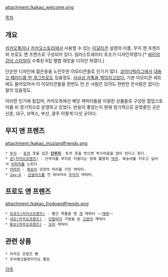 attachment:/kakao_welcome.png

[[목차]]
== 개요 ==
[[카카오톡]]이나 [[카카오스토리]]에서 사용할 수 있는 [[이모티콘]] 설정의 이름. 무지 앤 프렌즈와 프로도 앤 프렌즈로 구성되어 있다.
일러스트레이터 호조가 디자인하였다.[* [[싸이]]의 [[강남 스타일]]이 수록된 6집 앨범 재킷을 디자인 하였다.]

단순한 디자인에 젊은층을 노린듯한 이모티콘들로 인기가 많다. [[코미디빅리그]]에서 [[코미디빅리그/2013-2014#s-2.5|대놓고 패러디를 한 개그프로]]도 있을정도. [[뿌뿌뽕|사실상 카톡을 책임지고있다.]] 기본 이모티콘 세트에도 들어있어서 이 이모티콘들을 한번도 안 쓴 사람은 있어도 한번만 쓴사람은 없다는 말이 있을정도.

이러한 인기에 힘입어, 카카오측에선 해당 캐릭터들을 이용한 상품들로 구성된 팝업스토어를 비 정기적으로 운영하고 있었다. 반응이 좋았는지 현재 정기적으로 운영중인 곳은 신촌, 대구, 코엑스, 부산, 광주 이렇게 다섯 곳이다.
== 무지 앤 프렌즈 ==
attachment:/kakao_muziandfriends.png

 * [[무지]] - [[토끼]] 옷을 입은 '''[[단무지]]'''. 토끼 옷을 벗으면 부끄러움을 많이 탄다고 한다.
 * [[콘(카카오프렌즈)]] - 단무지를 무지로 키웠다는 정체 불명의 [[악어]]. 복숭아를 키우고 싶어서 [[어피치]]를 노린다.
 * [[어피치]] - [[복숭아]] 모양의 머리를 가진 캐릭터.
 * [[Jay-G]] - [[선글라스]]를 낀 파마머리 [[두더지]] 캐릭터.

== 프로도 앤 프렌즈 ==
attachment:/kakao_frodoandfriends.png

 * [[프로도(카카오프렌즈)]] - 빨간 목줄을 멘 [[개]] 캐릭터 ~~[[개캐]]~~
 * [[네오(카카오프렌즈)]] - [[단발머리]] 가발을 쓴 [[고양이]] 캐릭터
 * [[튜브(카카오프렌즈)]] - [[오리]] 캐릭터

== 관련 상품 ==
 * 카카오 프렌즈 빵
 * 우리뱅크월렛카카오 통장

[[각주]]
